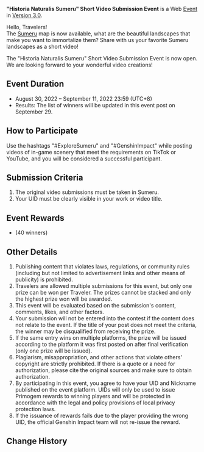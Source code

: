 {{Event
|name              = "Historia Naturalis Sumeru" Short Video Submission Event
|image             = Historia Naturalis Sumeru Short Video Submission Event.png
|type              = Web
|group             = Submission
|time_known        = yes
|time_start        = 2022-08-30 12:00:00
|time_start_offset = GMT+8
|time_end          = 2022-09-11 23:59:59
|time_end_offset   = GMT+8
|link              = https://www.hoyolab.com/article/7379181
}}
'''"Historia Naturalis Sumeru" Short Video Submission Event''' is a Web [[Event]] in [[Version 3.0]].

Hello, Travelers!<br>
The [[Sumeru]] map is now available, what are the beautiful landscapes that make you want to immortalize them? Share with us your favorite Sumeru landscapes as a short video!

The "Historia Naturalis Sumeru" Short Video Submission Event is now open. We are looking forward to your wonderful video creations!

==Event Duration==
* August 30, 2022 – September 11, 2022 23:59 (UTC+8)
* Results: The list of winners will be updated in this event post on September 29.

==How to Participate==
Use the hashtags "#ExploreSumeru" and "#GenshinImpact" while posting videos of in-game scenery that meet the requirements on TikTok or YouTube, and you will be considered a successful participant.

==Submission Criteria==
# The original video submissions must be taken in Sumeru.
# Your UID must be clearly visible in your work or video title.

==Event Rewards==
* {{Item|Primogem|x=600}} (40 winners)

==Other Details==
# Publishing content that violates laws, regulations, or community rules (including but not limited to advertisement links and other means of publicity) is prohibited.
# Travelers are allowed multiple submissions for this event, but only one prize can be won per Traveler. The prizes cannot be stacked and only the highest prize won will be awarded.
# This event will be evaluated based on the submission's content, comments, likes, and other factors.
# Your submission will not be entered into the contest if the content does not relate to the event. If the title of your post does not meet the criteria, the winner may be disqualified from receiving the prize.
# If the same entry wins on multiple platforms, the prize will be issued according to the platform it was first posted on after final verification (only one prize will be issued).
# Plagiarism, misappropriation, and other actions that violate others' copyright are strictly prohibited. If there is a quote or a need for authorization, please cite the original sources and make sure to obtain authorization.
# By participating in this event, you agree to have your UID and Nickname published on the event platform. UIDs will only be used to issue Primogem rewards to winning players and will be protected in accordance with the legal and policy provisions of local privacy protection laws.
# If the issuance of rewards fails due to the player providing the wrong UID, the official Genshin Impact team will not re-issue the reward.

==Change History==
{{Change History|3.0}}